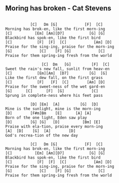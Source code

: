 ## Moring has broken - Cat Stevens {#classics-morning-has-broken}



```

           [C]   Dm [G]            [F]  [C]
Morning has brok-en, like the first morn-ing
[C]          [Em] [Am][D7]           [G] [G]
Blackbird has spok-en, like the first bird
[C]           [F]  [F]  [C]            [Am] [D]
Praise for the sing-ing, praise for the morn-ing
[G]            [C]    [F] [G]            [C]
Praise for them spring-ing fresh from the world

                [C]  Dm   [G]         [F]  [C]
Sweet the rain's new fall, sunlit from heav-en
[C]           [Em][Am]  [D7]         [G]  [G]
Like the first dew fall, on the first grass
[C]           [F]   [F]  [C]        [Am] [D]
Praise for the sweet-ness of the wet gard-en
[G]      [C]      [F]  [G]            [C]
Sprung in complete-ness where his feet pass

           [D] [Em]  [A]         [G]  [D]
Mine is the sunlight, mine is the morn-ing
[D]        [F#m]Bm    [E]      [A] [A]
Born of the one light, Eden saw play
[D]        [G] [G]   [D]          [Bm] [E]
Praise with ela-tion, praise every morn-ing
[A]  [D]    [G]  [A]        [D]
God's recrea-tion of the new day

           [C]   Dm [G]            [F]  [C]
Morning has brok-en, like the first morn-ing
[C]          [Em] [Am][D7]           [G] [G]
Blackbird has spok-en, like the first bird
[C]           [F]  [F]  [C]            [Am] [D]
Praise for the sing-ing, praise for the morn-ing
[G]            [C]    [F] [G]            [C]
Praise for them spring-ing fresh from the world
```
